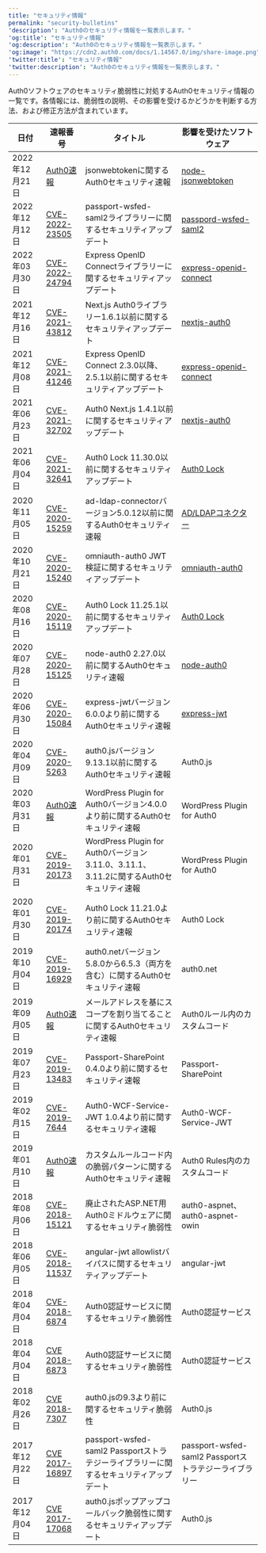 ---
title: "セキュリティ情報"
permalink: "security-bulletins"
'description': "Auth0のセキュリティ情報を一覧表示します。"
'og:title': "セキュリティ情報"
'og:description': "Auth0のセキュリティ情報を一覧表示します。"
'og:image': "https://cdn2.auth0.com/docs/1.14567.0/img/share-image.png"
'twitter:title': "セキュリティ情報"
'twitter:description': "Auth0のセキュリティ情報を一覧表示します。"
---

Auth0ソフトウェアのセキュリティ脆弱性に対処するAuth0セキュリティ情報の一覧です。各情報には、脆弱性の説明、その影響を受けるかどうかを判断する方法、および修正方法が含まれています。

<table class="table"><thead>
<tr>
<th><strong>日付</strong></th>
<th><strong>速報番号</strong></th>
<th><strong>タイトル</strong></th>
<th><strong>影響を受けたソフトウェア</strong></th>
</tr>
</thead>
<tbody>
<tr>
<td>2022年12月21日</td>
<td><a href="/docs/ja-jp/secure/security-guidance/security-bulletins/2022-12-21-jsonwebtoken">Auth0速報</a></td>
<td>jsonwebtokenに関するAuth0セキュリティ速報</td>
<td><a href="https://github.com/auth0/node-jsonwebtoken">node-jsonwebtoken</a></td>
</tr>
<tr>
<td>2022年12月12日</td>
<td><a href="/docs/ja-jp/secure/security-guidance/security-bulletins/cve-2022-23505">CVE-2022-23505</a></td>
<td>passport-wsfed-saml2ライブラリーに関するセキュリティアップデート</td>
<td><a href="https://github.com/auth0/passport-wsfed-saml2">passpord-wsfed-saml2</a></td>
</tr>
<tr>
<td>2022年03月30日</td>
<td><a href="/docs/ja-jp/secure/security-guidance/security-bulletins/cve-2022-24794">CVE-2022-24794</a></td>
<td>Express OpenID Connectライブラリーに関するセキュリティアップデート</td>
<td><a href="https://github.com/auth0/express-openid-connect">express-openid-connect</a></td>
</tr>
<tr>
<td>2021年12月16日</td>
<td><a href="/docs/ja-jp/secure/security-guidance/security-bulletins/cve-2021-43812">CVE-2021-43812</a></td>
<td>Next.js Auth0ライブラリー1.6.1以前に関するセキュリティアップデート</td>
<td><a href="https://github.com/auth0/nextjs-auth0">nextjs-auth0</a></td>
</tr>
<tr>
<td>2021年12月08日</td>
<td><a href="/docs/ja-jp/secure/security-guidance/security-bulletins/cve-2021-41246">CVE-2021-41246</a></td>
<td>Express OpenID Connect 2.3.0以降、2.5.1以前に関するセキュリティアップデート</td>
<td><a href="https://github.com/auth0/express-openid-connect">express-openid-connect</a></td>
</tr>
<tr>
<td>2021年06月23日</td>
<td><a href="/docs/ja-jp/secure/security-guidance/security-bulletins/cve-2021-32702">CVE-2021-32702</a></td>
<td>Auth0 Next.js 1.4.1以前に関するセキュリティアップデート</td>
<td><a href="https://github.com/auth0/nextjs-auth0">nextjs-auth0</a></td>
</tr>
<tr>
<td>2021年06月04日</td>
<td><a href="/docs/ja-jp/secure/security-guidance/security-bulletins/cve-2021-32641">CVE-2021-32641</a></td>
<td>Auth0 Lock 11.30.0以前に関するセキュリティアップデート</td>
<td><a href="https://github.com/auth0/lock">Auth0 Lock</a></td>
</tr>
<tr>
<td>2020年11月05日</td>
<td><a href="/docs/ja-jp/secure/security-guidance/security-bulletins/cve-2020-15259">CVE-2020-15259</a></td>
<td>ad-ldap-connectorバージョン5.0.12以前に関するAuth0セキュリティ速報</td>
<td><a href="https://github.com/auth0/ad-ldap-connector">AD/LDAPコネクター</a></td>
</tr>
<tr>
<td>2020年10月21日</td>
<td><a href="/docs/ja-jp/secure/security-guidance/security-bulletins/cve-2020-15240">CVE-2020-15240</a></td>
<td>omniauth-auth0 JWT検証に関するセキュリティアップデート</td>
<td><a href="https://github.com/auth0/omniauth-auth0">omniauth-auth0</a></td>
</tr>
<tr>
<td>2020年08月16日</td>
<td><a href="/docs/ja-jp/secure/security-guidance/security-bulletins/cve-2020-15119">CVE-2020-15119</a></td>
<td>Auth0 Lock 11.25.1以前に関するセキュリティアップデート</td>
<td><a href="https://github.com/auth0/lock">Auth0 Lock</a></td>
</tr>
<tr>
<td>2020年07月28日</td>
<td><a href="/docs/ja-jp/secure/security-guidance/security-bulletins/cve-2020-15125">CVE-2020-15125</a></td>
<td>node-auth0 2.27.0以前に関するAuth0セキュリティ速報</td>
<td><a href="https://github.com/auth0/node-auth0">node-auth0</a></td>
</tr>
<tr>
<td>2020年06月30日</td>
<td><a href="/docs/ja-jp/secure/security-guidance/security-bulletins/cve-2020-15084">CVE-2020-15084</a></td>
<td>express-jwtバージョン6.0.0より前に関するAuth0セキュリティ速報</td>
<td><a href="https://github.com/auth0/express-jwt">express-jwt</a></td>
</tr>
<tr>
<td>2020年04月09日</td>
<td><a href="/docs/ja-jp/secure/security-guidance/security-bulletins/cve-2020-5263">CVE-2020-5263</a></td>
<td>auth0.jsバージョン9.13.1以前に関するAuth0セキュリティ速報</td>
<td>Auth0.js</td>
</tr>
<tr>
<td>2020年03月31日</td>
<td><a href="/docs/ja-jp/secure/security-guidance/security-bulletins/2020-03-31-wpauth0">Auth0速報</a></td>
<td>WordPress Plugin for Auth0バージョン4.0.0より前に関するAuth0セキュリティ速報</td>
<td>WordPress Plugin for Auth0</td>
</tr>
<tr>
<td>2020年01月31日</td>
<td><a href="/docs/ja-jp/secure/security-guidance/security-bulletins/cve-2019-20173">CVE-2019-20173</a></td>
<td>WordPress Plugin for Auth0バージョン3.11.0、3.11.1、3.11.2に関するAuth0セキュリティ速報</td>
<td>WordPress Plugin for Auth0</td>
</tr>
<tr>
<td>2020年01月30日</td>
<td><a href="/docs/ja-jp/secure/security-guidance/security-bulletins/cve-2019-20174">CVE-2019-20174</a></td>
<td>Auth0 Lock 11.21.0より前に関するAuth0セキュリティ速報</td>
<td>Auth0 Lock</td>
</tr>
<tr>
<td>2019年10月04日</td>
<td><a href="/docs/ja-jp/secure/security-guidance/security-bulletins/cve-2019-16929">CVE-2019-16929</a></td>
<td>auth0.netバージョン5.8.0から6.5.3（両方を含む）に関するAuth0セキュリティ速報</td>
<td>auth0.net</td>
</tr>
<tr>
<td>2019年09月05日</td>
<td><a href="/docs/ja-jp/secure/security-guidance/security-bulletins/2019-09-05-scopes">Auth0速報</a></td>
<td>メールアドレスを基にスコープを割り当てることに関するAuth0セキュリティ速報</td>
<td>Auth0ルール内のカスタムコード</td>
</tr>
<tr>
<td>2019年07月23日</td>
<td><a href="/docs/ja-jp/secure/security-guidance/security-bulletins/cve-2019-13483">CVE-2019-13483</a></td>
<td>Passport-SharePoint 0.4.0より前に関するセキュリティ速報</td>
<td>Passport-SharePoint</td>
</tr>
<tr>
<td>2019年02月15日</td>
<td><a href="/docs/ja-jp/secure/security-guidance/security-bulletins/cve-2019-7644">CVE-2019-7644</a></td>
<td>Auth0-WCF-Service-JWT 1.0.4より前に関するセキュリティ速報</td>
<td>Auth0-WCF-Service-JWT</td>
</tr>
<tr>
<td>2019年01月10日</td>
<td><a href="/docs/ja-jp/secure/security-guidance/security-bulletins/2019-01-10-rules">Auth0速報</a></td>
<td>カスタムルールコード内の脆弱パターンに関するAuth0セキュリティ速報</td>
<td>Auth0 Rules内のカスタムコード</td>
</tr>
<tr>
<td>2018年08月06日</td>
<td><a href="/docs/ja-jp/secure/security-guidance/security-bulletins/cve-2018-15121">CVE-2018-15121</a></td>
<td>廃止されたASP.NET用Auth0ミドルウェアに関するセキュリティ脆弱性</td>
<td>auth0-aspnet、auth0-aspnet-owin</td>
</tr>
<tr>
<td>2018年06月05日</td>
<td><a href="/docs/ja-jp/secure/security-guidance/security-bulletins/cve-2018-11537">CVE-2018-11537</a></td>
<td>angular-jwt allowlistバイパスに関するセキュリティアップデート</td>
<td>angular-jwt</td>
</tr>
<tr>
<td>2018年04月04日</td>
<td><a href="/docs/ja-jp/secure/security-guidance/security-bulletins/cve-2018-6874">CVE-2018-6874</a></td>
<td>Auth0認証サービスに関するセキュリティ脆弱性</td>
<td>Auth0認証サービス</td>
</tr>
<tr>
<td>2018年04月04日</td>
<td><a href="/docs/ja-jp/secure/security-guidance/security-bulletins/cve-2018-6873">CVE 2018-6873</a></td>
<td>Auth0認証サービスに関するセキュリティ脆弱性</td>
<td>Auth0認証サービス</td>
</tr>
<tr>
<td>2018年02月26日</td>
<td><a href="/docs/ja-jp/secure/security-guidance/security-bulletins/cve-2018-7307">CVE 2018-7307</a></td>
<td>auth0.jsの9.3より前に関するセキュリティ脆弱性</td>
<td>Auth0.js</td>
</tr>
<tr>
<td>2017年12月22日</td>
<td><a href="/docs/ja-jp/secure/security-guidance/security-bulletins/cve-2017-16897">CVE 2017-16897</a></td>
<td>passport-wsfed-saml2 Passportストラテジーライブラリーに関するセキュリティアップデート</td>
<td>passport-wsfed-saml2 Passportストラテジーライブラリー</td>
</tr>
<tr>
<td>2017年12月04日</td>
<td><a href="/docs/ja-jp/secure/security-guidance/security-bulletins/cve-2017-17068">CVE 2017-17068</a></td>
<td>auth0.jsポップアップコールバック脆弱性に関するセキュリティアップデート</td>
<td>Auth0.js</td>
</tr>
</tbody>
</table>
